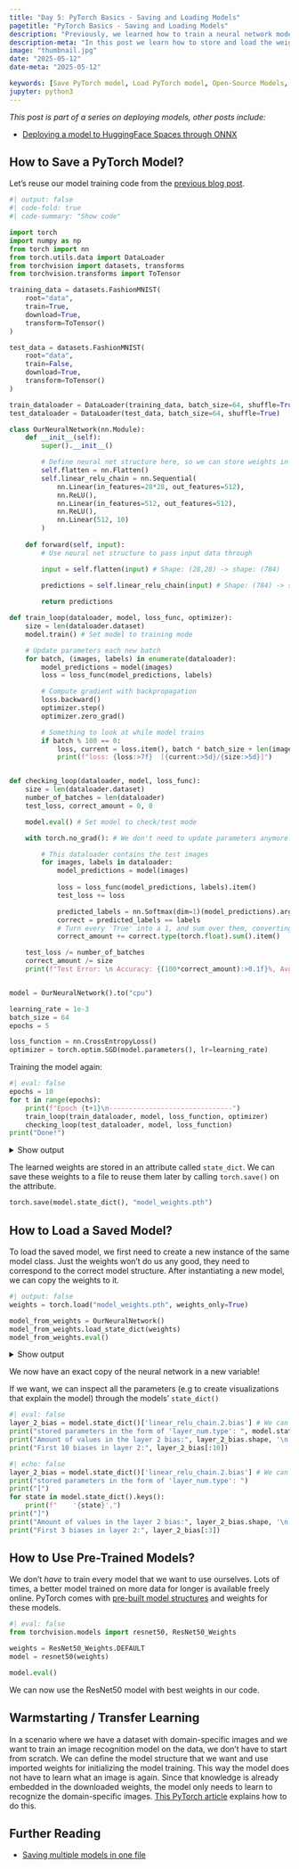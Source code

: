 ```yaml
---
title: "Day 5: PyTorch Basics - Saving and Loading Models"
pagetitle: "PyTorch Basics - Saving and Loading Models"
description: "Previously, we learned how to train a neural network model. But how do we actually make predictions with it? And how can we use open-source models that other people trained? In this post we learn how to store and load the weights that the model learned during training, and how to use open-source models and weights"
description-meta: "In this post we learn how to store and load the weights that the model learned during training, and how to use open-source models and weights, using torchvision.models"
image: "thumbnail.jpg"
date: "2025-05-12"
date-meta: "2025-05-12"

keywords: [Save PyTorch model, Load PyTorch model, Open-Source Models, Pre Trained Model]
jupyter: python3
---
```


*This post is part of a series on deploying models, other posts include:*

- [Deploying a model to HuggingFace Spaces through ONNX](../day-6-deploying-model-to-huggingface-spaces-through-onnx/index.qmd)

## How to Save a PyTorch Model?
Let's reuse our model training code from the [previous blog post](../day-4-building-and-training-a-neural-network/index.qmd).

```python
#| output: false
#| code-fold: true
#| code-summary: "Show code"

import torch
import numpy as np
from torch import nn
from torch.utils.data import DataLoader
from torchvision import datasets, transforms
from torchvision.transforms import ToTensor

training_data = datasets.FashionMNIST(
    root="data",
    train=True,
    download=True,
    transform=ToTensor()
)

test_data = datasets.FashionMNIST(
    root="data",
    train=False,
    download=True,
    transform=ToTensor()
)

train_dataloader = DataLoader(training_data, batch_size=64, shuffle=True)
test_dataloader = DataLoader(test_data, batch_size=64, shuffle=True)

class OurNeuralNetwork(nn.Module):
    def __init__(self):
        super().__init__()

        # Define neural net structure here, so we can store weights in them.
        self.flatten = nn.Flatten()
        self.linear_relu_chain = nn.Sequential(
            nn.Linear(in_features=28*28, out_features=512),
            nn.ReLU(),
            nn.Linear(in_features=512, out_features=512),
            nn.ReLU(),
            nn.Linear(512, 10)
        )
    
    def forward(self, input):
        # Use neural net structure to pass input data through

        input = self.flatten(input) # Shape: (28,28) -> shape: (784)

        predictions = self.linear_relu_chain(input) # Shape: (784) -> shape: (512) -> shape: (512) -> shape: (10)
        
        return predictions

def train_loop(dataloader, model, loss_func, optimizer):
    size = len(dataloader.dataset)
    model.train() # Set model to training mode

    # Update parameters each new batch
    for batch, (images, labels) in enumerate(dataloader):
        model_predictions = model(images)
        loss = loss_func(model_predictions, labels)

        # Compute gradient with backpropagation
        loss.backward()
        optimizer.step()
        optimizer.zero_grad()

        # Something to look at while model trains
        if batch % 100 == 0:
            loss, current = loss.item(), batch * batch_size + len(images)
            print(f"loss: {loss:>7f}  [{current:>5d}/{size:>5d}]")


def checking_loop(dataloader, model, loss_func):
    size = len(dataloader.dataset)
    number_of_batches = len(dataloader)
    test_loss, correct_amount = 0, 0

    model.eval() # Set model to check/test mode

    with torch.no_grad(): # We don't need to update parameters anymore. This speeds up testing.

        # This dataloader contains the test images
        for images, labels in dataloader:
            model_predictions = model(images)
            
            loss = loss_func(model_predictions, labels).item()
            test_loss += loss

            predicted_labels = nn.Softmax(dim=1)(model_predictions).argmax(1)
            correct = predicted_labels == labels
            # Turn every 'True' into a 1, and sum over them, converting the resulting tensor to a python integer
            correct_amount += correct.type(torch.float).sum().item()

    test_loss /= number_of_batches
    correct_amount /= size
    print(f"Test Error: \n Accuracy: {(100*correct_amount):>0.1f}%, Avg loss: {test_loss:>8f} \n")


model = OurNeuralNetwork().to("cpu")

learning_rate = 1e-3
batch_size = 64
epochs = 5

loss_function = nn.CrossEntropyLoss()
optimizer = torch.optim.SGD(model.parameters(), lr=learning_rate)


```

Training the model again:

```python
#| eval: false
epochs = 10
for t in range(epochs):
    print(f"Epoch {t+1}\n-------------------------------")
    train_loop(train_dataloader, model, loss_function, optimizer)
    checking_loop(test_dataloader, model, loss_function)
print("Done!")
```

<details>
<summary>Show output</summary>

```python
#| echo: false

print("""
Epoch 1
-------------------------------
loss: 1.469673  [   64/60000]
loss: 1.433510  [ 6464/60000]
loss: 1.416146  [12864/60000]
loss: 1.377274  [19264/60000]
loss: 1.353796  [25664/60000]
loss: 1.429164  [32064/60000]
loss: 1.270087  [38464/60000]
loss: 1.251621  [44864/60000]
loss: 1.361366  [51264/60000]
loss: 1.273360  [57664/60000]
Test Error: 
 Accuracy: 63.7%, Avg loss: 1.244470 

Epoch 2
-------------------------------
loss: 1.250782  [   64/60000]
loss: 1.358424  [ 6464/60000]
loss: 1.121522  [12864/60000]
loss: 1.036822  [19264/60000]
loss: 1.188575  [25664/60000]
loss: 1.127103  [32064/60000]
loss: 1.138114  [38464/60000]
loss: 1.059073  [44864/60000]
loss: 1.033557  [51264/60000]
loss: 1.098557  [57664/60000]
Test Error: 
 Accuracy: 65.0%, Avg loss: 1.083130 

Epoch 3
-------------------------------
loss: 1.070835  [   64/60000]
loss: 1.022191  [ 6464/60000]
loss: 1.005594  [12864/60000]
loss: 0.993012  [19264/60000]
loss: 1.047417  [25664/60000]
loss: 1.001495  [32064/60000]
loss: 1.095251  [38464/60000]
loss: 0.926997  [44864/60000]
loss: 0.960782  [51264/60000]
loss: 0.937367  [57664/60000]
Test Error: 
 Accuracy: 66.1%, Avg loss: 0.979457 

Epoch 4
-------------------------------
loss: 0.900051  [   64/60000]
loss: 1.099103  [ 6464/60000]
loss: 1.052053  [12864/60000]
loss: 0.843110  [19264/60000]
loss: 0.914962  [25664/60000]
loss: 1.017330  [32064/60000]
loss: 0.707650  [38464/60000]
loss: 0.890666  [44864/60000]
loss: 1.078490  [51264/60000]
loss: 0.758047  [57664/60000]
Test Error: 
 Accuracy: 67.3%, Avg loss: 0.909492 

Epoch 5
-------------------------------
loss: 0.935071  [   64/60000]
loss: 0.930360  [ 6464/60000]
loss: 0.886458  [12864/60000]
loss: 0.747989  [19264/60000]
loss: 0.919060  [25664/60000]
loss: 0.857149  [32064/60000]
loss: 0.808115  [38464/60000]
loss: 0.957309  [44864/60000]
loss: 0.915866  [51264/60000]
loss: 1.035016  [57664/60000]
Test Error: 
 Accuracy: 68.0%, Avg loss: 0.857042 

Epoch 6
-------------------------------
loss: 0.711309  [   64/60000]
loss: 0.731404  [ 6464/60000]
loss: 0.778495  [12864/60000]
loss: 0.826608  [19264/60000]
loss: 0.690381  [25664/60000]
loss: 0.793883  [32064/60000]
loss: 1.049005  [38464/60000]
loss: 0.860935  [44864/60000]
loss: 0.850578  [51264/60000]
loss: 0.894870  [57664/60000]
Test Error: 
 Accuracy: 69.2%, Avg loss: 0.820537 

Epoch 7
-------------------------------
loss: 0.751307  [   64/60000]
loss: 0.690765  [ 6464/60000]
loss: 0.885832  [12864/60000]
loss: 0.810388  [19264/60000]
loss: 0.656271  [25664/60000]
loss: 0.795354  [32064/60000]
loss: 0.873639  [38464/60000]
loss: 0.952544  [44864/60000]
loss: 0.621379  [51264/60000]
loss: 0.782824  [57664/60000]
Test Error: 
 Accuracy: 70.0%, Avg loss: 0.791091 

Epoch 8
-------------------------------
loss: 0.706885  [   64/60000]
loss: 0.791194  [ 6464/60000]
loss: 0.665691  [12864/60000]
loss: 0.586563  [19264/60000]
loss: 0.746921  [25664/60000]
loss: 0.670890  [32064/60000]
loss: 0.818113  [38464/60000]
loss: 0.725863  [44864/60000]
loss: 0.793836  [51264/60000]
loss: 0.689501  [57664/60000]
Test Error: 
 Accuracy: 71.0%, Avg loss: 0.764419 

Epoch 9
-------------------------------
loss: 0.579552  [   64/60000]
loss: 0.783948  [ 6464/60000]
loss: 0.766569  [12864/60000]
loss: 0.831361  [19264/60000]
loss: 0.964704  [25664/60000]
loss: 0.772870  [32064/60000]
loss: 0.836838  [38464/60000]
loss: 0.806005  [44864/60000]
loss: 0.795276  [51264/60000]
loss: 0.934505  [57664/60000]
Test Error: 
 Accuracy: 72.8%, Avg loss: 0.744880 

Epoch 10
-------------------------------
loss: 0.493929  [   64/60000]
loss: 0.790016  [ 6464/60000]
loss: 0.750857  [12864/60000]
loss: 0.762535  [19264/60000]
loss: 0.822756  [25664/60000]
loss: 0.723158  [32064/60000]
loss: 0.535035  [38464/60000]
loss: 0.708430  [44864/60000]
loss: 0.695287  [51264/60000]
loss: 0.616080  [57664/60000]
Test Error: 
 Accuracy: 73.5%, Avg loss: 0.724422 

Done!""")
```
</details>

The learned weights are stored in an attribute called `state_dict`. We can save these weights to a file to reuse them later by calling `torch.save()` on the attribute.

```python
torch.save(model.state_dict(), "model_weights.pth")
```

## How to Load a Saved Model?
To load the saved model, we first need to create a new instance of the same model class. Just the weights won't do us any good, they need to correspond to the correct model structure. After instantiating a new model, we can copy the weights to it.

```python
#| output: false
weights = torch.load("model_weights.pth", weights_only=True)

model_from_weights = OurNeuralNetwork()
model_from_weights.load_state_dict(weights)
model_from_weights.eval()
```

<details><summary>Show output</summary>

```python
#| echo: false
model_from_weights.eval()
```
</details>

We now have an exact copy of the neural network in a new variable! 

If we want, we can inspect all the parameters (e.g to create visualizations that explain the model) through the models' `state_dict()`

```python
#| eval: false
layer_2_bias = model.state_dict()['linear_relu_chain.2.bias'] # We can access stored parameters through the state_dict keys
print("stored parameters in the form of 'layer_num.type': ", model.state_dict().keys(), '\n')
print("Amount of values in the layer 2 bias:", layer_2_bias.shape, '\n') 
print("First 10 biases in layer 2:", layer_2_bias[:10])
```

```python
#| echo: false
layer_2_bias = model.state_dict()['linear_relu_chain.2.bias'] # We can access stored parameters through the state_dict keys
print("stored parameters in the form of 'layer_num.type': ")
print("[")
for state in model.state_dict().keys():
    print(f"    '{state}',")
print("]")
print("Amount of values in the layer 2 bias:", layer_2_bias.shape, '\n') 
print("First 3 biases in layer 2:", layer_2_bias[:3])
```

## How to Use Pre-Trained Models?

We don't *have* to train every model that we want to use ourselves. Lots of times, a better model trained on more data for longer is available freely online. PyTorch comes with [pre-built model structures](https://docs.pytorch.org/vision/stable/models.html) and weights for these models.

```python
#| eval: false
from torchvision.models import resnet50, ResNet50_Weights

weights = ResNet50_Weights.DEFAULT
model = resnet50(weights)

model.eval() 
```

We can now use the ResNet50 model with best weights in our code.

## Warmstarting / Transfer Learning
In a scenario where we have a dataset with domain-specific images and we want to train an image recognition model on the data, we don't have to start from scratch. We can define the model structure that we want and use imported weights for initializing the model training. This way the model does not have to learn what an image is again. Since that knowledge is already embedded in the downloaded weights, the model only needs to learn to recognize the domain-specific images. [This PyTorch article](https://docs.pytorch.org/tutorials/beginner/transfer_learning_tutorial.html) explains how to do this.

## Further Reading

- [Saving multiple models in one file](https://docs.pytorch.org/tutorials/beginner/saving_loading_models.html#saving-multiple-models-in-one-file)
